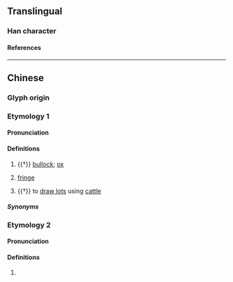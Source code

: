 {{character info}}
==Translingual==

===Han character===
{{Han char|rn=93|rad=牛|as=08|sn=12|four=24512|canj=HQJBM|ids=⿰牜直}}

====References====
{{Han ref|kx=0702.090|dkj=20057|dj=1115.140|hdz=31812.070|uh=7286}}

----

==Chinese==
{{zh-forms}}

===Glyph origin===
{{Han etym}}

===Etymology 1===

====Pronunciation====
{{zh-pron
|m=zhí
|c=zik6
|mc=y
|oc=n,y
|cat=n,v
}}

====Definitions====
{{zh-hanzi}}

# {{†}} [[bullock]]; [[ox]]
# {{lb|zh|literary}} [[fringe]] {{gl|decoration}}
# {{rfv-sense|zh}} {{†}} to [[draw lots]] using [[cattle]]

=====Synonyms=====
{{zh-dial|公牛}}

===Etymology 2===

====Pronunciation====
{{zh-pron
|m=tè
|c=dat6
|oc=y,n
|cat=
}}

====Definitions====
{{zh-hanzi}}

# {{zh-alt-form|特}}